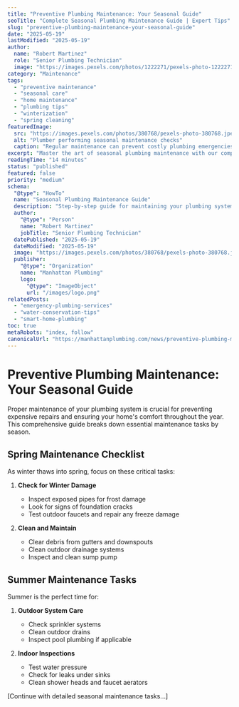```yaml
---
title: "Preventive Plumbing Maintenance: Your Seasonal Guide"
seoTitle: "Complete Seasonal Plumbing Maintenance Guide | Expert Tips"
slug: "preventive-plumbing-maintenance-your-seasonal-guide"
date: "2025-05-19"
lastModified: "2025-05-19"
author:
  name: "Robert Martinez"
  role: "Senior Plumbing Technician"
  image: "https://images.pexels.com/photos/1222271/pexels-photo-1222271.jpeg?auto=compress&cs=tinysrgb&w=1260&h=750&dpr=2"
category: "Maintenance"
tags:
  - "preventive maintenance"
  - "seasonal care"
  - "home maintenance"
  - "plumbing tips"
  - "winterization"
  - "spring cleaning"
featuredImage:
  src: "https://images.pexels.com/photos/380768/pexels-photo-380768.jpeg?auto=compress&cs=tinysrgb&w=1260&h=750&dpr=2"
  alt: "Plumber performing seasonal maintenance checks"
  caption: "Regular maintenance can prevent costly plumbing emergencies"
excerpt: "Master the art of seasonal plumbing maintenance with our comprehensive guide. Learn essential tasks for each season to keep your plumbing system running smoothly year-round and prevent costly emergencies."
readingTime: "14 minutes"
status: "published"
featured: false
priority: "medium"
schema:
  "@type": "HowTo"
  name: "Seasonal Plumbing Maintenance Guide"
  description: "Step-by-step guide for maintaining your plumbing system throughout the year"
  author:
    "@type": "Person"
    name: "Robert Martinez"
    jobTitle: "Senior Plumbing Technician"
  datePublished: "2025-05-19"
  dateModified: "2025-05-19"
  image: "https://images.pexels.com/photos/380768/pexels-photo-380768.jpeg?auto=compress&cs=tinysrgb&w=1260&h=750&dpr=2"
  publisher:
    "@type": "Organization"
    name: "Manhattan Plumbing"
    logo:
      "@type": "ImageObject"
      url: "/images/logo.png"
relatedPosts:
  - "emergency-plumbing-services"
  - "water-conservation-tips"
  - "smart-home-plumbing"
toc: true
metaRobots: "index, follow"
canonicalUrl: "https://manhattanplumbing.com/news/preventive-plumbing-maintenance"
---
```


# Preventive Plumbing Maintenance: Your Seasonal Guide

Proper maintenance of your plumbing system is crucial for preventing expensive repairs and ensuring your home's comfort throughout the year. This comprehensive guide breaks down essential maintenance tasks by season.

## Spring Maintenance Checklist

As winter thaws into spring, focus on these critical tasks:

1. **Check for Winter Damage**

   - Inspect exposed pipes for frost damage
   - Look for signs of foundation cracks
   - Test outdoor faucets and repair any freeze damage

2. **Clean and Maintain**
   - Clear debris from gutters and downspouts
   - Clean outdoor drainage systems
   - Inspect and clean sump pump

## Summer Maintenance Tasks

Summer is the perfect time for:

1. **Outdoor System Care**

   - Check sprinkler systems
   - Clean outdoor drains
   - Inspect pool plumbing if applicable

2. **Indoor Inspections**
   - Test water pressure
   - Check for leaks under sinks
   - Clean shower heads and faucet aerators

[Continue with detailed seasonal maintenance tasks...]
